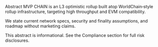 <!-- markdownlint-disable MD041 -->


<Section>
  <AnimatedHeading as='h1'>Abstract</AnimatedHeading>
  <Lead>
    MVP CHAIN is an L3 optimistic rollup built atop WorldChain‑style rollup infrastructure,
    targeting high throughput and EVM compatibility.
  </Lead>
  <p>
    We state current network specs, security and finality assumptions, and roadmap without marketing
    claims.
  </p>
  <DisclaimerModal>
    <p>This abstract is informational. See the Compliance section for full risk disclosures.</p>
  </DisclaimerModal>
</Section>
